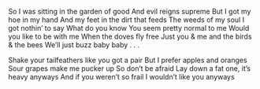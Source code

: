 So I was sitting in the garden of good
And evil reigns supreme
But I got my hoe in my hand
And my feet in the dirt that feeds
The weeds of my soul
I got nothin’ to say
What do you know
You seem pretty normal to me
Would you like to be with me
When the doves fly free
Just you & me and the birds & the bees
We’ll just buzz baby baby . . . 

Shake your tailfeathers like you got a pair
But I prefer apples and oranges
Sour grapes make me pucker up
So don’t be afraid
Lay down a fat one, it’s heavy anyways
And if you weren’t so frail I wouldn’t like you anyways
